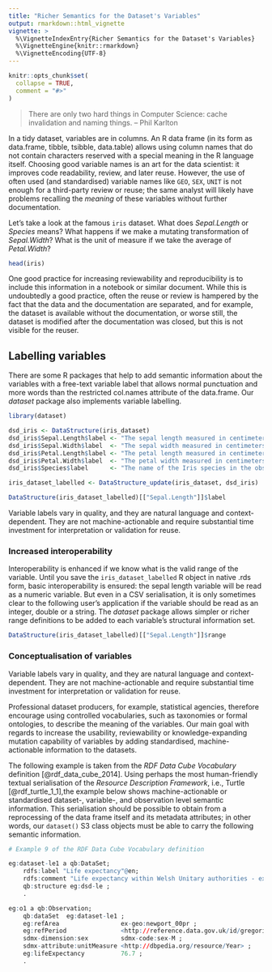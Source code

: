 ```yaml
---
title: "Richer Semantics for the Dataset's Variables"
output: rmarkdown::html_vignette
vignette: >
  %\VignetteIndexEntry{Richer Semantics for the Dataset's Variables}
  %\VignetteEngine{knitr::rmarkdown}
  %\VignetteEncoding{UTF-8}
---
```


```r
knitr::opts_chunk$set(
  collapse = TRUE,
  comment = "#>"
)
```

> There are only two hard things in Computer Science: cache invalidation and naming things. 
-- Phil Karlton

In a tidy dataset, variables are in columns. An R data frame (in its form as data.frame, tibble, tsibble, data.table) allows using column names that do not contain characters reserved with a special meaning in the R language itself. Choosing good variable names is an art for the data scientist: it improves code readability, review, and later reuse. However, the use of often used (and standardised) variable names like `GEO`, `SEX`, `UNIT` is not enough for a third-party review or reuse; the same analyst will likely have problems recalling the _meaning_ of these variables without further documentation.

Let's take a look at the famous `iris` dataset. What does _Sepal.Length_ or _Species_ means? What happens if we make a mutating transformation of _Sepal.Width_? What is the unit of measure if we take the average of _Petal.Width_?

```r
head(iris)
```

One good practice for increasing reviewability and reproducibility is to include this information in a notebook or similar document. While this is undoubtedly a good practice, often the reuse or review is hampered by the fact that the data and the documentation are separated, and for example, the dataset is available without the documentation, or worse still, the dataset is modified after the documentation was closed, but this is not visible for the reuser.

## Labelling variables

There are some R packages that help to add semantic information about the variables with a free-text variable label that allows normal punctuation and more words than the restricted col.names attribute of the data.frame. Our _dataset_ package also implements variable labelling.

```r
library(dataset)
```

```r
dsd_iris <- DataStructure(iris_dataset)
dsd_iris$Sepal.Length$label <- "The sepal length measured in centimeters."
dsd_iris$Sepal.Width$label  <- "The sepal width measured in centimeters."
dsd_iris$Petal.Length$label <- "The petal length measured in centimeters."
dsd_iris$Petal.Width$label  <- "The petal width measured in centimeters."
dsd_iris$Species$label      <- "The name of the Iris species in the observation."

iris_dataset_labelled <- DataStructure_update(iris_dataset, dsd_iris)
```

```r
DataStructure(iris_dataset_labelled)[["Sepal.Length"]]$label
```

Variable labels vary in quality, and they are natural language and context-dependent. They are not machine-actionable and require substantial time investment for interpretation or validation for reuse. 

### Increased interoperability

Interoperability is enhanced if we know what is the valid range of the variable. Until you save the `iris_dataset_labelled` R object in native .rds form, basic interoperability is ensured: the sepal length variable will be read as a numeric variable. But even in a CSV serialisation, it is only sometimes clear to the following user's application if the variable should be read as an integer, double or a string.  The _dataset_ package allows simpler or richer range definitions to be added to each variable's structural information set.

```r
DataStructure(iris_dataset_labelled)[["Sepal.Length"]]$range
```


### Conceptualisation of variables
Variable labels vary in quality, and they are natural language and context-dependent. They are not machine-actionable and require substantial time investment for interpretation or validation for reuse. 

Professional dataset producers, for example, statistical agencies, therefore encourage using controlled vocabularies, such as taxonomies or formal ontologies, to describe the meaning of the variables. Our main goal with regards to increase the usability, reviewability or knowledge-expanding mutation capability of variables by adding standardised, machine-actionable information to the datasets.

The following example is taken from the _RDF Data Cube Vocabulary_ definition [@rdf_data_cube_2014]. Using perhaps the most human-friendly textual serialisation of the _Resource Description Framework_, i.e., Turtle [@rdf_turtle_1_1],the example below shows machine-actionable or standardised dataset-, variable-, and observation level semantic information. This serialisation should be possible to obtain from a reprocessing of the data frame itself and its metadata attributes; in other words, our `dataset()` S3 class objects must be able to carry the following semantic information.

```r
# Example 9 of the RDF Data Cube Vocabulary definition

eg:dataset-le1 a qb:DataSet;
    rdfs:label "Life expectancy"@en;
    rdfs:comment "Life expectancy within Welsh Unitary authorities - extracted from Stats Wales"@en;
    qb:structure eg:dsd-le ;
    .  

eg:o1 a qb:Observation;
    qb:dataSet  eg:dataset-le1 ;
    eg:refArea                 ex-geo:newport_00pr ;                  
    eg:refPeriod               <http://reference.data.gov.uk/id/gregorian-interval/2004-01-01T00:00:00/P3Y> ;
    sdmx-dimension:sex         sdmx-code:sex-M ;
    sdmx-attribute:unitMeasure <http://dbpedia.org/resource/Year> ;
    eg:lifeExpectancy          76.7 ;
    .
```



